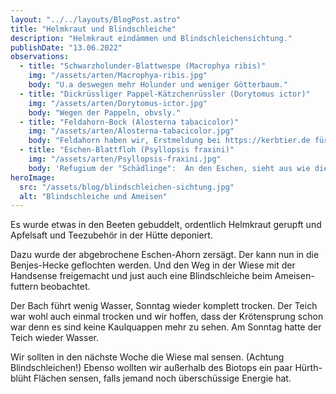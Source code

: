 ```yaml
---
layout: "../../layouts/BlogPost.astro"
title: "Helmkraut und Blindschleiche"
description: "Helmkraut eindämmen und Blindschleichensichtung."
publishDate: "13.06.2022"
observations:
  - title: "Schwarzholunder-Blattwespe (Macrophya ribis)"
    img: "/assets/arten/Macrophya-ribis.jpg"
    body: "U.a deswegen mehr Holunder und weniger Götterbaum."
  - title: "Dickrüssliger Pappel-Kätzchenrüssler (Dorytomus ictor)"
    img: "/assets/arten/Dorytomus-ictor.jpg"
    body: "Wegen der Pappeln, obvsly."
  - title: "Feldahorn-Bock (Alosterna tabacicolor)"
    img: "/assets/arten/Alosterna-tabacicolor.jpg"
    body: "Feldahorn haben wir, Erstmeldung bei https://kerbtier.de für MTB 5007 Köln 😎."
  - title: "Eschen-Blattfloh (Psyllopsis fraxini)"
    img: "/assets/arten/Psyllopsis-fraxini.jpg"
    body: 'Refugium der "Schädlinge":  An den Eschen, sieht aus wie die Kräuselkrankheit.'
heroImage:
  src: "/assets/blog/blindschleichen-sichtung.jpg"
  alt: "Blindschleiche und Ameisen"
---
```



Es wurde etwas in den Beeten gebuddelt, ordentlich Helmkraut gerupft und Apfelsaft und Teezubehör in der Hütte deponiert.

Dazu wurde der abgebrochene Eschen-Ahorn zersägt. Der kann nun in die Benjes-Hecke geflochten werden.
Und den Weg in der Wiese mit der Handsense freigemacht und just auch eine Blindschleiche beim Ameisen-futtern beobachtet.

Der Bach führt wenig Wasser, Sonntag wieder komplett trocken.
Der Teich war wohl auch einmal trocken und wir hoffen, dass der Krötensprung schon war denn es sind keine Kaulquappen mehr zu sehen.
Am Sonntag hatte der Teich wieder Wasser.

Wir sollten in den nächste Woche die Wiese mal sensen. (Achtung Blindschleichen!)
Ebenso wollten wir außerhalb des Biotops ein paar Hürth-blüht Flächen sensen, falls jemand noch überschüssige Energie hat.

<Cards observations={frontmatter.observations} />
